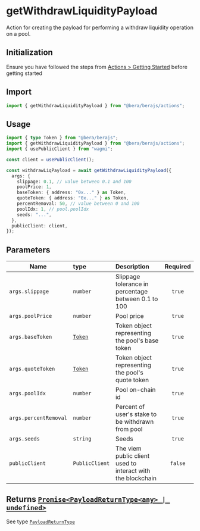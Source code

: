 # getWithdrawLiquidityPayload

Action for creating the payload for performing a withdraw liquidity operation on a pool.

## Initialization

Ensure you have followed the steps from [Actions > Getting Started](/actions/getting-started) before getting started

## Import

```ts
import { getWithdrawLiquidityPayload } from "@bera/berajs/actions";
```

## Usage

```ts
import { type Token } from "@bera/berajs";
import { getWithdrawLiquidityPayload } from "@bera/berajs/actions";
import { usePublicClient } from "wagmi";

const client = usePublicClient();

const withdrawLiqPayload = await getWithdrawLiquidityPayload({
  args: {
    slippage: 0.1, // value between 0.1 and 100
    poolPrice: 1,
    baseToken: { address: "0x..." } as Token,
    quoteToken: { address: "0x..." } as Token,
    percentRemoval: 50, // value between 0 and 100
    poolIdx: 1, // pool.poolIdx
    seeds: "...",
  },
  publicClient: client,
});
```

## Parameters

| Name                  | type                        | Description                                                 | Required |
| --------------------- | :-------------------------- | :---------------------------------------------------------- | :------: |
| `args.slippage`       | `number`                    | Slippage tolerance in percentage between 0.1 to 100         |  `true`  |
| `args.poolPrice`      | `number`                    | Pool price                                                  |  `true`  |
| `args.baseToken`      | [`Token`](<(/types/Token)>) | Token object representing the pool's base token             |  `true`  |
| `args.quoteToken`     | [`Token`](<(/types/Token)>) | Token object representing the pool's quote token            |  `true`  |
| `args.poolIdx`        | `number`                    | Pool on-chain id                                            |  `true`  |
| `args.percentRemoval` | `number`                    | Percent of user's stake to be withdrawn from pool           |  `true`  |
| `args.seeds`          | `string`                    | Seeds                                                       |  `true`  |
| `publicClient`        | `PublicClient`              | The viem public client used to interact with the blockchain | `false`  |

## Returns [`Promise<PayloadReturnType<any> | undefined>`](/types/PayloadReturnType/)

See type [`PayloadReturnType`](/types/PayloadReturnType/)

